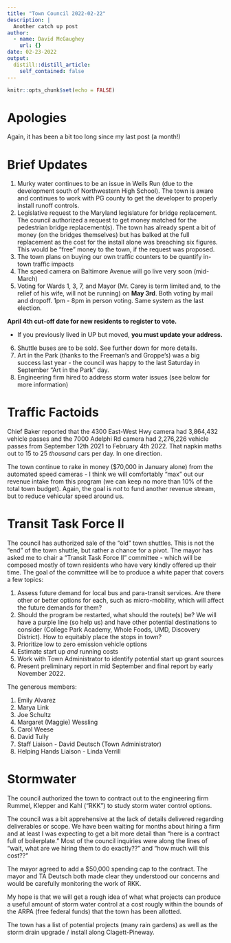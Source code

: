 ```yaml
---
title: "Town Council 2022-02-22"
description: |
  Another catch up post
author:
  - name: David McGaughey
    url: {}
date: 02-23-2022
output:
  distill::distill_article:
    self_contained: false
---
```



```r
knitr::opts_chunk$set(echo = FALSE)
```


# Apologies
Again, it has been a bit too long since my last post (a month!)

# Brief Updates

1. Murky water continues to be an issue in Wells Run (due to the development south of Northwestern High School). The town is aware and continues to work with PG county to get the developer to properly install runoff controls.
2. Legislative request to the Maryland legislature for bridge replacement. The council authorized a request to get money matched for the pedestrian bridge replacement(s). The town has already spent a bit of money (on the bridges themselves) but has balked at the full replacement as the cost for the install alone was breaching six figures. This would be “free” money to the town, if the request was proposed.
3. The town plans on buying our own traffic counters to be quantify in-town traffic impacts
4. The speed camera on Baltimore Avenue will go live very soon (mid-March)
5. Voting for Wards 1, 3, 7, and Mayor (Mr. Carey is term limited and, to the relief of his wife, will not be running) on **May 3rd**. Both voting by mail and dropoff. 1pm - 8pm in person voting. Same system as the last election.

**April 4th cut-off date for new residents to register to vote.**

- If you previously lived in UP but moved, **you must update your address.**

6. Shuttle buses are to be sold. See further down for more details.
7. Art in the Park (thanks to the Freeman's and Groppe's) was a big success last year - the council was happy to the last Saturday in September "Art in the Park" day.
8. Engineering firm hired to address storm water issues (see below for more information)


# Traffic Factoids

Chief Baker reported that the 4300 East-West Hwy camera had 3,864,432 vehicle passes and the 7000 Adelphi Rd camera had 2,276,226 vehicle passes from September 12th 2021 to February 4th 2022. That napkin maths out to 15 to 25 *thousand* cars per day. In one direction. 

The town continue to rake in money ($70,000 in January alone) from the automated speed cameras - I think we will comfortably "max" out our revenue intake from this program (we can keep no more than 10% of the total town budget). Again, the goal is *not* to fund another revenue stream, but to reduce vehicular speed around us. 

# Transit Task Force II 

The council has authorized sale of the "old" town shuttles. This is not the "end" of the town shuttle, but rather a chance for a pivot. The mayor has asked me to chair a "Transit Task Force II" committee - which will be composed mostly of town residents who have very kindly offered up their time. The goal of the committee will be to produce a white paper that covers a few topics:

1. Assess future demand for local bus and para-transit services. Are there other or better options for each, such as micro-mobility, which will affect the future demands for them?
2. Should the program be restarted, what should the route(s) be? We will have a purple line (so help us) and have other potential destinations to consider (College Park Academy, Whole Foods, UMD, Discovery District). How to equitably place the stops in town?
3. Prioritize low to zero emission vehicle options
4. Estimate start up *and* running costs
5. Work with Town Administrator to identify potential start up grant sources
6. Present preliminary report in mid September and final report by early November 2022. 

The generous members:

1. Emily Alvarez
2. Marya Link
3. Joe Schultz
4. Margaret (Maggie) Wessling
5. Carol Weese
6. David Tully
7. Staff Liaison - David Deutsch (Town Administrator)
8. Helping Hands Liaison - Linda Verrill

# Stormwater

The council authorized the town to contract out to the engineering firm Rummel, Klepper and Kahl ("RKK") to study storm water control options.

The council was a bit apprehensive at the lack of details delivered regarding deliverables or scope. We have been waiting for months about hiring a firm and at least I was expecting to get a bit more detail than "here is a contract full of boilerplate." Most of the council inquiries were along the lines of "wait, what are we hiring them to do exactly??" and "how much will this cost??"

The mayor agreed to add a $50,000 spending cap to the contract. The mayor and TA Deutsch both made clear they understood our concerns and would be carefully monitoring the work of RKK. 

My hope is that we will get a rough idea of what what projects can produce a useful amount of storm water control at a cost rougly within the bounds of the ARPA (free federal funds) that the town has been allotted. 

The town has a list of potential projects (many rain gardens) as well as the storm drain upgrade / install along Clagett-Pineway. 

